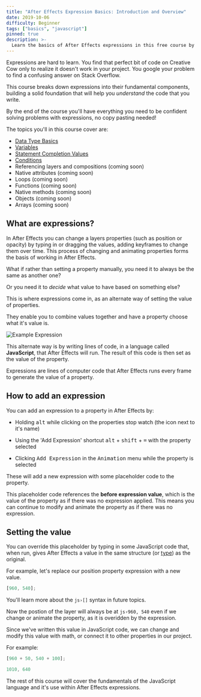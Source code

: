 ```yaml
---
title: "After Effects Expression Basics: Introduction and Overview"
date: 2019-10-06
difficulty: Beginner
tags: ["basics", "javascript"]
pinned: true
description: >-
  Learn the basics of After Effects expressions in this free course by Motion Developer. You'll learn everything from the basics of variables and conditions to more advanced topics like functions and objects.
---
```



Expressions are hard to learn. You find that perfect bit of code on Creative Cow only to realize it doesn't work in your project. You google your problem to find a confusing answer on Stack Overflow.

This course breaks down expressions into their fundamental components, building a solid foundation that will help you *understand* the code that you write.

By the end of the course you'll have everything you need to be confident solving problems with expressions, no copy pasting needed!

<ContentList title="Course Content">

The topics you'll in this course cover are:

- [Data Type Basics](/blog/basics-intro-to-data-types)
- [Variables](/blog/basics-variables)
- [Statement Completion Values](/blog/basics-statement-completion-values)
- [Conditions](/blog/basics-conditions)
- Referencing layers and compositions (coming soon)
- Native attributes (coming soon)
- Loops (coming soon)
- Functions (coming soon)
- Native methods (coming soon)
- Objects (coming soon)
- Arrays (coming soon)

</ContentList>

## What are expressions?

In After Effects you can change a layers properties (such as position or opacity) by typing in or dragging the values, adding keyframes to change them over time. This process of changing and animating properties forms the basis of working in After Effects.

What if rather than setting a property manually, you need it to always be the same as another one?

Or you need it to *decide* what value to have based on something else?

This is where expressions come in, as an alternate way of setting the value of properties.

They enable you to combine values together and have a property choose what it's value is.

![Example Expression](example-expression.png)

This alternate way is by writing lines of code, in a language called **JavaScript**, that After Effects will run. The result of this code is then set as the value of the property.

<Inform>

Expressions are lines of computer code that After Effects runs every frame to generate the value of a property.

</Inform>

## How to add an expression

You can add an expression to a property in After Effects by:

- Holding <kbd>alt</kbd> while clicking on the properties stop watch (the icon next to it's name)

- Using the 'Add Expression' shortcut <kbd>alt</kbd> + <kbd>shift</kbd> + <kbd>=</kbd> with the property selected

- Clicking <kbd>Add Expression</kbd> in the <kbd>Animation</kbd> menu while the property is selected

These will add a new expression with some placeholder code to the property.

<Note>

This placeholder code references the **before expression value**, which is the value of the property as if there was no expression applied. This means you can continue to modify and animate the property as if there was no expression.

</Note>

<LocalVideo videoName="TestExpression" title="Adding the default expression to a property"/>

## Setting the value

You can override this placeholder by typing in some JavaScript code that, when run, gives After Effects a value in the same structure (or [type](/blog/basics-intro-to-data-types/)) as the original.

For example, let's replace our position property expression with a new value.

```js
[960, 540];
```

<Note>

  You'll learn more about the `js›[]` syntax in future topics.

</Note>

Now the postion of the layer will always be at `js›960, 540` even if we change or animate the property, as it is overidden by the expression.

Since we've written this value in JavaScript code, we can change and modify this value with math, or connect it to other properties in our project.

For example:

```js
[960 + 50, 540 + 100];
```

<Successful>

```js
1010, 640
```

</Successful>

The rest of this course will cover the fundamentals of the JavaScript language and it's use within After Effects expressions.
